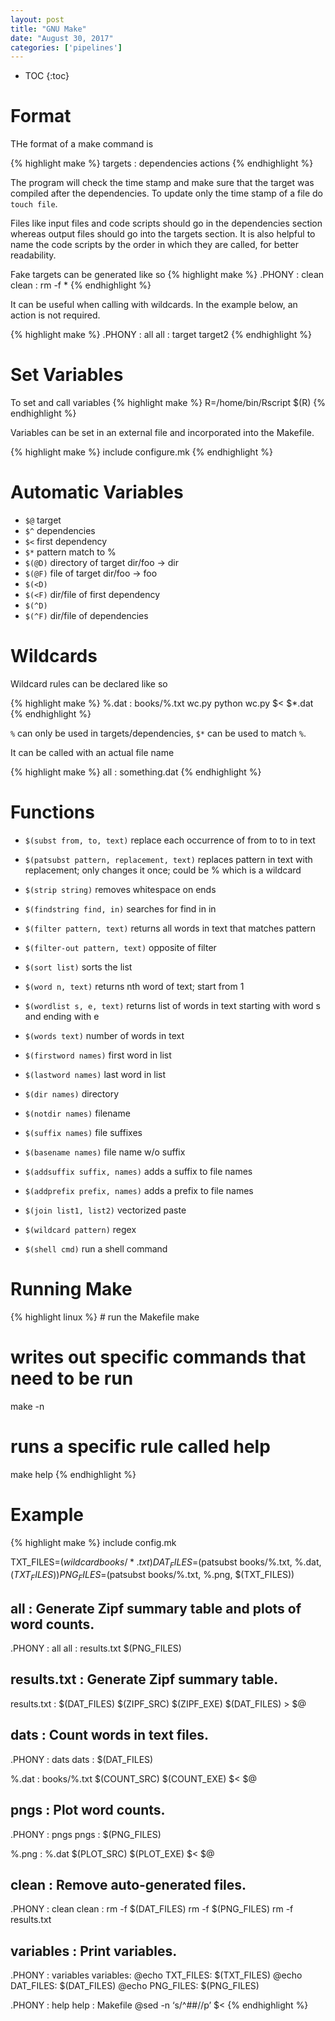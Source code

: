 ```yaml
---
layout: post
title: "GNU Make"
date: "August 30, 2017"
categories: ['pipelines']
---
```


* TOC
{:toc}

# Format

THe format of a make command is 

{% highlight make %}
targets : dependencies
  actions
{% endhighlight %}

The program will check the time stamp and make sure that the target was compiled after the dependencies. To update only the time stamp of a file do `touch file`.

Files like input files and code scripts should go in the dependencies section whereas output files should go into the targets section. It is also helpful to name the code scripts by the order in which they are called, for better readability. 

Fake targets can be generated like so
{% highlight make %}
.PHONY : clean
clean :
  rm -f *
{% endhighlight %}

It can be useful when calling with wildcards. In the example below, an action is not required.

{% highlight make %}
.PHONY : all
all : target target2
{% endhighlight %}

# Set Variables

To set and call variables
{% highlight make %}
R=/home/bin/Rscript
$(R)
{% endhighlight %}

Variables can be set in an external file and incorporated into the Makefile.

{% highlight make %}
include configure.mk
{% endhighlight %}

# Automatic Variables

* `$@` target
* `$^` dependencies
* `$<` first dependency
* `$*` pattern match to %
* `$(@D)` directory of target dir/foo -> dir
* `$(@F)` file of target dir/foo -> foo
* `$(<D)`
* `$(<F)` dir/file of first dependency
* `$(^D)`
* `$(^F)` dir/file of dependencies

# Wildcards

Wildcard rules can be declared like so

{% highlight make %}
%.dat : books/%.txt wc.py
	python wc.py $< $*.dat
{% endhighlight %}

`%` can only be used in targets/dependencies, `$*` can be used to match `%`.

It can be called with an actual file name

{% highlight make %}
all : something.dat
{% endhighlight %}

# Functions

* `$(subst from, to, text)` replace each occurrence of from to to in text
* `$(patsubst pattern, replacement, text)` replaces pattern in text with replacement; only changes it once; could be % which is a wildcard
* `$(strip string)` removes whitespace on ends
* `$(findstring find, in)` searches for find in in
* `$(filter pattern, text)` returns all words in text that matches pattern
* `$(filter-out pattern, text)` opposite of filter
* `$(sort list)` sorts the list
* `$(word n, text)` returns nth word of text; start from 1
* `$(wordlist s, e, text)` returns list of words in text starting with word s and ending with e
* `$(words text)` number of words in text
* `$(firstword names)` first word in list
* `$(lastword names)` last word in list

* `$(dir names)` directory
* `$(notdir names)` filename
* `$(suffix names)` file suffixes
* `$(basename names)` file name w/o suffix
* `$(addsuffix suffix, names)` adds a suffix to file names
* `$(addprefix prefix, names)` adds a prefix to file names
* `$(join list1, list2)` vectorized paste
* `$(wildcard pattern)` regex

* `$(shell cmd)` run a shell command

# Running Make

{% highlight linux %}
# run the Makefile
make

# writes out specific commands that need to be run
make -n

# runs a specific rule called help
make help
{% endhighlight %}

# Example

{% highlight make %}
include config.mk

TXT_FILES=$(wildcard books/*.txt)
DAT_FILES=$(patsubst books/%.txt, %.dat, $(TXT_FILES))
PNG_FILES=$(patsubst books/%.txt, %.png, $(TXT_FILES))

## all         : Generate Zipf summary table and plots of word counts.
.PHONY : all
all : results.txt $(PNG_FILES)

## results.txt : Generate Zipf summary table.
results.txt : $(DAT_FILES) $(ZIPF_SRC)
	$(ZIPF_EXE) $(DAT_FILES) > $@

## dats        : Count words in text files.
.PHONY : dats
dats : $(DAT_FILES)

%.dat : books/%.txt $(COUNT_SRC)
	$(COUNT_EXE) $< $@

## pngs        : Plot word counts.
.PHONY : pngs
pngs : $(PNG_FILES)

%.png : %.dat $(PLOT_SRC)
	$(PLOT_EXE) $< $@

## clean       : Remove auto-generated files.
.PHONY : clean
clean :
	rm -f $(DAT_FILES)
	rm -f $(PNG_FILES)
	rm -f results.txt

## variables   : Print variables.
.PHONY : variables
variables:
	@echo TXT_FILES: $(TXT_FILES)
	@echo DAT_FILES: $(DAT_FILES)
	@echo PNG_FILES: $(PNG_FILES)

.PHONY : help
help : Makefile
	@sed -n 's/^##//p' $<
{% endhighlight %}
